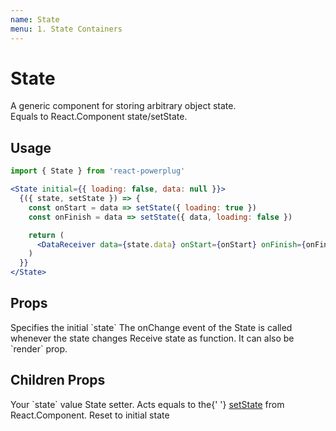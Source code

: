```yaml
---
name: State
menu: 1. State Containers
---
```



# State

A generic component for storing arbitrary object state.  
Equals to React.Component state/setState.

## Usage

```js
import { State } from 'react-powerplug'
```

```jsx
<State initial={{ loading: false, data: null }}>
  {({ state, setState }) => {
    const onStart = data => setState({ loading: true })
    const onFinish = data => setState({ data, loading: false })

    return (
      <DataReceiver data={state.data} onStart={onStart} onFinish={onFinish} />
    )
  }}
</State>
```

## Props

<Props>
  <Prop name="initial" type="object" default={{}}>
    Specifies the initial `state`
  </Prop>
  <Prop name="onChange" type="function">
    The onChange event of the State is called whenever the state changes
  </Prop>
  <Prop name="children" type="function">
    Receive state as function. It can also be `render` prop.
  </Prop>
</Props>

## Children Props

<ChildrenProps>
  <ChildrenProp name="value" type="object">
    Your `state` value
  </ChildrenProp>
  <ChildrenProp name="setState" type="function">
    State setter. Acts equals to the{' '}
    <a href="https://facebook.github.io/react/docs/react-component.html#setstate" target="_blank">setState</a> from React.Component.
  </ChildrenProp>
  <ChildrenProp name="resetState" type="function">
    Reset to initial state
  </ChildrenProp>
</ChildrenProps>

